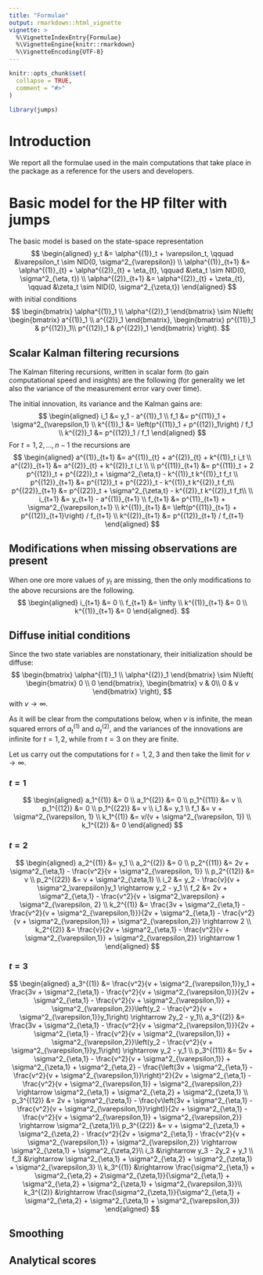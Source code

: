```yaml
---
title: "Formulae"
output: rmarkdown::html_vignette
vignette: >
  %\VignetteIndexEntry{Formulae}
  %\VignetteEngine{knitr::rmarkdown}
  %\VignetteEncoding{UTF-8}
---
```


```r
knitr::opts_chunk$set(
  collapse = TRUE,
  comment = "#>"
)
```

```r
library(jumps)
```

# Introduction

We report all the formulae used in the main computations that take place in the package as a reference for the users and developers.

# Basic model for the HP filter with jumps

The basic model is based on the state-space representation
$$
\begin{aligned}
  y_t &= \alpha^{(1)}_t + \varepsilon_t, \qquad &\varepsilon_t \sim NID(0, \sigma^2_{\varepsilon}) \\
  \alpha^{(1)}_{t+1} &= \alpha^{(1)}_{t} + \alpha^{(2)}_{t} + \eta_{t}, \qquad &\eta_t \sim NID(0, \sigma^2_{\eta, t}) \\
  \alpha^{(2)}_{t+1} &= \alpha^{(2)}_{t} + \zeta_{t}, \qquad &\zeta_t \sim NID(0, \sigma^2_{\zeta,t})
\end{aligned}
$$
with initial conditions
$$
  \begin{bmatrix}
    \alpha^{(1)}_1 \\
    \alpha^{(2)}_1
  \end{bmatrix}
  \sim N\left(
    \begin{bmatrix}
      a^{(1)}_1 \\
      a^{(2)}_1
    \end{bmatrix},
    \begin{bmatrix}
      p^{(11)}_1 & p^{(12)}_1\\
      p^{(12)}_1 & p^{(22)}_1
    \end{bmatrix}      
  \right).
$$

## Scalar Kalman filtering recursions

The Kalman filtering recursions, written in scalar form (to gain computational speed and insights) are the following (for generality we let also the variance of the measurement error vary over time).

The initial innovation, its variance and the Kalman gains are:
$$
\begin{aligned}
i_1 &= y_1 - a^{(1)}_1 \\
f_1 &= p^{(11)}_1 + \sigma^2_{\varepsilon,1} \\
k^{(1)}_1 &= \left(p^{(11)}_1 + p^{(12)}_1\right) / f_1 \\
k^{(2)}_1 &= p^{(12)}_1 / f_1
\end{aligned}
$$
For $t=1, 2, \ldots, n-1$ the recursions are
$$
\begin{aligned}
a^{(1)}_{t+1} &= a^{(1)}_{t} + a^{(2)}_{t} + k^{(1)}_t i_t \\
a^{(2)}_{t+1} &= a^{(2)}_{t} + k^{(2)}_t i_t \\
\\
p^{(11)}_{t+1} &= p^{(11)}_t + 2 p^{(12)}_t + p^{(22)}_t + \sigma^2_{\eta,t} - k^{(1)}_t k^{(1)}_t f_t \\
p^{(12)}_{t+1} &= p^{(12)}_t + p^{(22)}_t - k^{(1)}_t k^{(2)}_t f_t\\
p^{(22)}_{t+1} &= p^{(22)}_t + \sigma^2_{\zeta,t} - k^{(2)}_t k^{(2)}_t f_t\\
\\
i_{t+1} &= y_{t+1} - a^{(1)}_{t+1} \\
f_{t+1} &= p^{11}_{t+1} + \sigma^2_{\varepsilon,t+1} \\
k^{(1)}_{t+1} &= \left(p^{(11)}_{t+1} + p^{(12)}_{t+1}\right) / f_{t+1} \\
k^{(2)}_{t+1} &= p^{(12)}_{t+1} / f_{t+1}
\end{aligned}
$$

## Modifications when missing observations are present

When one ore more values of $y_t$ are missing, then the only modifications to the above recursions are the following.
$$
\begin{aligned}
i_{t+1} &= 0 \\
f_{t+1} &= \infty \\
k^{(1)}_{t+1} &= 0 \\
k^{(1)}_{t+1} &= 0
\end{aligned}.
$$

## Diffuse initial conditions

Since the two state variables are nonstationary, their initialization should be diffuse:
$$
  \begin{bmatrix}
    \alpha^{(1)}_1 \\
    \alpha^{(2)}_1
  \end{bmatrix}
  \sim N\left(
    \begin{bmatrix}
      0 \\
      0
    \end{bmatrix},
    \begin{bmatrix}
      v & 0\\
      0 & v
    \end{bmatrix}      
  \right),
$$
with $v \rightarrow\infty$.

As it will be clear from the computations below, when $v$ is infinite, the mean squared errors of $a^{(1)}_t$ and $a^{(2)}_t$, and the variances of the innovations are infinite for $t=1, 2$, while from $t=3$ on they are finite. 

Let us carry out the computations for $t=1, 2, 3$ and then take the limit for $v \rightarrow\infty$.

### $t=1$
$$
\begin{aligned}
a_1^{(1)}  &= 0 \\
a_1^{(2)}  &= 0 \\
p_1^{(11)} &= v \\
p_1^{(12)} &= 0 \\
p_1^{(22)} &= v \\
i_1        &= y_1 \\
f_1        &= v + \sigma^2_{\varepsilon, 1} \\
k_1^{(1)}  &= v/(v + \sigma^2_{\varepsilon, 1}) \\
k_1^{(2)}  &= 0
\end{aligned}
$$

### $t=2$
$$
\begin{aligned}
a_2^{(1)}  &= y_1 \\
a_2^{(2)}  &= 0 \\
p_2^{(11)} &= 2v + \sigma^2_{\eta,1} - \frac{v^2}{v + \sigma^2_{\varepsilon, 1}} \\
p_2^{(12)} &= v \\
p_2^{(22)} &= v + \sigma^2_{\zeta,1} \\
i_2        &= y_2 - \frac{v}{v + \sigma^2_\varepsilon}y_1 \rightarrow y_2 - y_1 \\
f_2        &= 2v + \sigma^2_{\eta,1} - \frac{v^2}{v + \sigma^2_\varepsilon} + \sigma^2_{\varepsilon, 2} \\
k_2^{(1)}  &= \frac{3v + \sigma^2_{\eta,1} - \frac{v^2}{v + \sigma^2_{\varepsilon,1}}}{2v + \sigma^2_{\eta,1} - \frac{v^2}{v + \sigma^2_{\varepsilon,1}} + \sigma^2_{\varepsilon,2}} \rightarrow 2 \\
k_2^{(2)}  &= \frac{v}{2v + \sigma^2_{\eta,1} - \frac{v^2}{v + \sigma^2_{\varepsilon,1}} + \sigma^2_{\varepsilon,2}} \rightarrow 1
\end{aligned}
$$

### $t=3$
$$
\begin{aligned}
a_3^{(1)}  &= \frac{v^2}{v + \sigma^2_{\varepsilon,1}}y_1 +
  \frac{3v + \sigma^2_{\eta,1} - \frac{v^2}{v + \sigma^2_{\varepsilon,1}}}{2v + \sigma^2_{\eta,1} - \frac{v^2}{v + \sigma^2_{\varepsilon,1}} + \sigma^2_{\varepsilon,2}}\left(y_2 - \frac{v^2}{v + \sigma^2_{\varepsilon,1}}y_1\right)
  \rightarrow 2y_2 - y_1\\
a_3^{(2)}  &= \frac{3v + \sigma^2_{\eta,1} - \frac{v^2}{v + \sigma^2_{\varepsilon,1}}}{2v + \sigma^2_{\eta,1} - \frac{v^2}{v + \sigma^2_{\varepsilon,1}} + \sigma^2_{\varepsilon,2}}\left(y_2 - \frac{v^2}{v + \sigma^2_{\varepsilon,1}}y_1\right)
  \rightarrow y_2 - y_1 \\
p_3^{(11)} &= 5v + \sigma^2_{\eta,1} - \frac{v^2}{v + \sigma^2_{\varepsilon,1}} + \sigma^2_{\zeta,1} + \sigma^2_{\eta,2}
  - \frac{\left(3v + \sigma^2_{\eta,1} - \frac{v^2}{v + \sigma^2_{\varepsilon,1}}\right)^2}{2v + \sigma^2_{\eta,1} - \frac{v^2}{v + \sigma^2_{\varepsilon,1}} + \sigma^2_{\varepsilon,2}}
\rightarrow \sigma^2_{\eta,1} + \sigma^2_{\eta,2} + \sigma^2_{\zeta,1} \\
p_3^{(12)} &= 2v + \sigma^2_{\zeta,1} - \frac{v\left(3v + \sigma^2_{\eta,1} - \frac{v^2}{v + \sigma^2_{\varepsilon,1}}\right)}{2v + \sigma^2_{\eta,1} - \frac{v^2}{v + \sigma^2_{\varepsilon,1}} + \sigma^2_{\varepsilon,2}} \rightarrow \sigma^2_{\zeta,1}\\
p_3^{(22)} &= v + \sigma^2_{\zeta,1} + \sigma^2_{\zeta,2} - \frac{v^2}{2v + \sigma^2_{\eta,1} - \frac{v^2}{v + \sigma^2_{\varepsilon,1}} + \sigma^2_{\varepsilon,2}} \rightarrow \sigma^2_{\zeta,1} + \sigma^2_{\zeta,2}\\
i_3        &\rightarrow y_3 - 2y_2 + y_1 \\
f_3        &\rightarrow \sigma^2_{\eta,1} + \sigma^2_{\eta,2} + \sigma^2_{\zeta,1} + \sigma^2_{\varepsilon,3} \\
k_3^{(1)}  &\rightarrow  \frac{\sigma^2_{\eta,1} + \sigma^2_{\eta,2} + 2\sigma^2_{\zeta,1}}{\sigma^2_{\eta,1} + \sigma^2_{\eta,2} + \sigma^2_{\zeta,1} + \sigma^2_{\varepsilon,3}}\\
k_3^{(2)}  &\rightarrow \frac{\sigma^2_{\zeta,1}}{\sigma^2_{\eta,1} + \sigma^2_{\eta,2} + \sigma^2_{\zeta,1} + \sigma^2_{\varepsilon,3}}
\end{aligned}
$$

## Smoothing

## Analytical scores